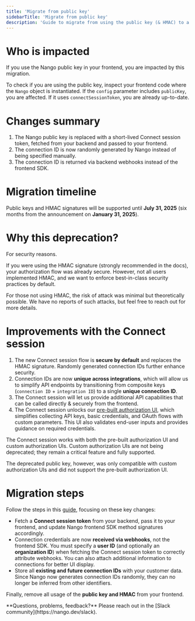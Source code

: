 ```yaml
---
title: 'Migrate from public key'
sidebarTitle: 'Migrate from public key'
description: 'Guide to migrate from using the public key (& HMAC) to a Connect session.'
---
```


# Who is impacted

If you use the Nango public key in your frontend, you are impacted by this migration.

To check if you are using the public key, inspect your frontend code where the `Nango` object is instantiated. If the `config` parameter includes `publicKey`, you are affected. If it uses `connectSessionToken`, you are already up-to-date.

# Changes summary

1. The Nango public key is replaced with a short-lived Connect session token, fetched from your backend and passed to your frontend.
2. The connection ID is now randomly generated by Nango instead of being specified manually.
3. The connection ID is returned via backend webhooks instead of the frontend SDK.

# Migration timeline

Public keys and HMAC signatures will be supported until **July 31, 2025** (six months from the announcement on **January 31, 2025**).

# Why this deprecation?

For security reasons.

If you were using the HMAC signature (strongly recommended in the docs), your authorization flow was already secure. However, not all users implemented HMAC, and we want to enforce best-in-class security practices by default.

For those not using HMAC, the risk of attack was minimal but theoretically possible. We have no reports of such attacks, but feel free to reach out for more details.

# Improvements with the Connect session

1. The new Connect session flow is **secure by default** and replaces the HMAC signature. Randomly generated connection IDs further enhance security.
2. Connection IDs are now **unique across integrations**, which will allow us to simplify API endpoints by transitioning from composite keys (`connection ID` + `integration ID`) to a single **unique connection ID**.
3. The Connect session will let us provide additional API capabilities that can be called directly & securely from the frontend.
4. The Connect session unlocks our [pre-built authorization UI](/guides/api-authorization/authorize-in-your-app-default-ui#option-1-use-the-default-ui-nango-connect), which simplifies collecting API keys, basic credentials, and OAuth flows with custom parameters. This UI also validates end-user inputs and provides guidance on required credentials.

<Note>
The Connect session works with both the pre-built authorization UI and custom authorization UIs. Custom authorization UIs are not being deprecated; they remain a critical feature and fully supported.

The deprecated public key, however, was only compatible with custom authorization UIs and did not support the pre-built authorization UI.
</Note>

# Migration steps

Follow the steps in this [guide](/guides/api-authorization/authorize-in-your-app-default-ui), focusing on these key changes:

- Fetch a **Connect session token** from your backend, pass it to your frontend, and update Nango frontend SDK method signatures accordingly.
- Connection credentials are now **received via webhooks**, not the frontend SDK. You must specify a **user ID** (and optionally an **organization ID**) when fetching the Connect session token to correctly attribute webhooks. You can also attach additional information to connections for better UI display.
- Store all **existing and future connection IDs** with your customer data. Since Nango now generates connection IDs randomly, they can no longer be inferred from other identifiers.

Finally, remove all usage of the **public key and HMAC** from your frontend.

<Tip>
    **Questions, problems, feedback?** Please reach out in the [Slack community](https://nango.dev/slack).
</Tip>
